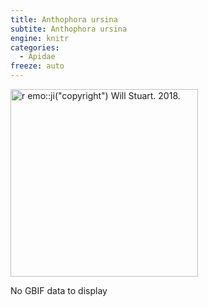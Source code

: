 ```yaml
---
title: Anthophora ursina
subtite: Anthophora ursina
engine: knitr
categories:
  - Apidae
freeze: auto
---
```

[![`r emo::ji("copyright")` Will Stuart. 2018.](https://inaturalist-open-data.s3.amazonaws.com/photos/16987052/medium.jpg){height=300}](https://inaturalist.ca/observations/115649275)

No GBIF data to display
